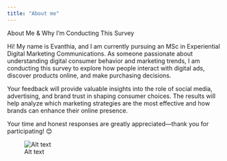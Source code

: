 ```yaml
---
title: "About me"
---
```


About Me & Why I’m Conducting This Survey

Hi! My name is Evanthia, and I am currently pursuing an MSc in Experiential Digital Marketing Communications. As someone passionate about understanding digital consumer behavior and marketing trends, I am conducting this survey to explore how people interact with digital ads, discover products online, and make purchasing decisions.

Your feedback will provide valuable insights into the role of social media, advertising, and brand trust in shaping consumer choices. The results will help analyze which marketing strategies are the most effective and how brands can enhance their online presence.

Your time and honest responses are greatly appreciated—thank you for participating! 😊

![Alt text](images/quarto.jpg)


